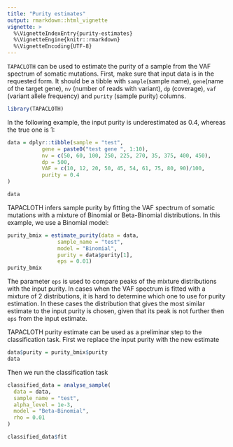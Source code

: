 ```yaml
---
title: "Purity estimates"
output: rmarkdown::html_vignette
vignette: >
  %\VignetteIndexEntry{purity-estimates}
  %\VignetteEngine{knitr::rmarkdown}
  %\VignetteEncoding{UTF-8}
---
```

`TAPACLOTH` can be used to estimate the purity of a sample from the VAF spectrum 
of somatic mutations.
First, make sure that input data is in the requested form. It should be a tibble
with `sample`(sample name), `gene`(name of the target gene), `nv` (number of reads
with variant), `dp` (coverage), `vaf` (variant allele frequency) and `purity`
(sample purity) columns. 

```r
library(TAPACLOTH)
```


In the following example, the input purity is underestimated as 0.4, whereas the
true one is 1:

```r
data = dplyr::tibble(sample = "test",
           gene = paste0("test gene ", 1:10),
           nv = c(50, 60, 100, 250, 225, 270, 35, 375, 400, 450),
           dp = 500,
           VAF = c(10, 12, 20, 50, 45, 54, 61, 75, 80, 90)/100,
           purity = 0.4
)

data
```

TAPACLOTH infers sample purity by fitting the VAF spectrum of somatic mutations
with a mixture of Binomial or Beta-Binomial distributions. In this example, we
use a Binomial model:

```r
purity_bmix = estimate_purity(data = data,
                sample_name = "test",
                model = "Binomial",
                purity = data$purity[1],
                eps = 0.01)
purity_bmix
```
The parameter `eps` is used to compare peaks of the mixture distributions with
the input purity. In cases when the VAF spectrum is fitted with a mixture of 2
distributions, it is hard to determine which one to use for purity estimation. In
these cases the distribution that gives the most similar estimate to the input purity is
chosen, given that its peak is not further then `eps` from the input estimate.

TAPACLOTH purity estimate can be used as a preliminar step to the classification
task. First we replace the input purity with the new estimate

```r
data$purity = purity_bmix$purity
data
```
Then we run the classification task
```r
classified_data = analyse_sample(
  data = data,
  sample_name = "test",
  alpha_level = 1e-3,
  model = "Beta-Binomial",
  rho = 0.01
)

classified_data$fit
```
